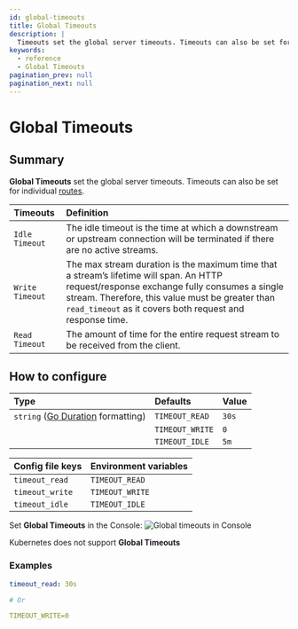 ```yaml
---
id: global-timeouts
title: Global Timeouts
description: |
  Timeouts set the global server timeouts. Timeouts can also be set for individual routes.
keywords:
  - reference
  - Global Timeouts
pagination_prev: null
pagination_next: null
---
```



# Global Timeouts

## Summary

**Global Timeouts** set the global server timeouts. Timeouts can also be set for individual [routes](/docs/reference/routes).

| **Timeouts** | **Definition** |
| :-- | :-- |
| `Idle Timeout` | The idle timeout is the time at which a downstream or upstream connection will be terminated if there are no active streams. |
| `Write Timeout` | The max stream duration is the maximum time that a stream’s lifetime will span. An HTTP request/response exchange fully consumes a single stream. Therefore, this value must be greater than `read_timeout` as it covers both request and response time. |
| `Read Timeout` | The amount of time for the entire request stream to be received from the client. |

## How to configure

| **Type** | **Defaults** | **Value** |
| :--- | :--- | :--- |
| `string` ([Go Duration](https://golang.org/pkg/time/#Duration.String) formatting) | `TIMEOUT_READ`| `30s` |
| | `TIMEOUT_WRITE`| `0` |
| | `TIMEOUT_IDLE`| `5m` |

<Tabs>
<TabItem value="Core" label="Core">

| **Config file keys** | **Environment variables** |
| :-- | :-- |
| `timeout_read` | `TIMEOUT_READ` |
| `timeout_write`| `TIMEOUT_WRITE`|
| `timeout_idle` | `TIMEOUT_IDLE` |

</TabItem>
<TabItem value="Enterprise" label="Enterprise">

Set **Global Timeouts** in the Console:
![Global timeouts in Console](./img/timeouts/timeouts-default.png)

</TabItem>
<TabItem value="Kubernetes" label="Kubernetes">

Kubernetes does not support **Global Timeouts**

</TabItem>
</Tabs>

### Examples

```yaml
timeout_read: 30s

# Or

TIMEOUT_WRITE=0
```
